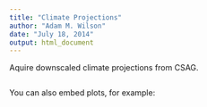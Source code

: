 ```yaml
---
title: "Climate Projections"
author: "Adam M. Wilson"
date: "July 18, 2014"
output: html_document
---
```


Aquire downscaled climate projections from CSAG.


```r
```

You can also embed plots, for example:

```r
```


